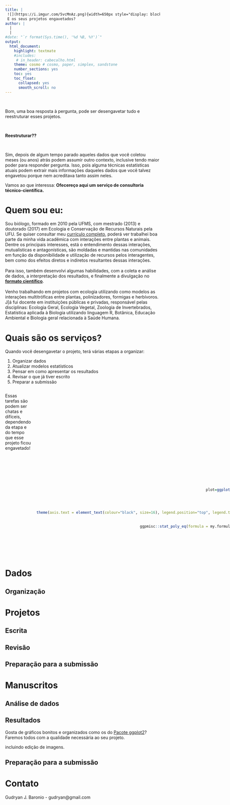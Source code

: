 ```yaml
---
title: |
 ![](https://i.imgur.com/5vcMnAz.png){width=650px style="display: block; margin:0 auto;"} \n
 E os seus projetos engavetados?
author: |
  |  
  |  
#date: "`r format(Sys.time(), '%d %B, %Y')`"
output:
  html_document:
    highlight: textmate
    #includes:
     # in_header: cabecalho.html
    theme: cosmo # cosmo, paper, simplex, sandstone
    number_sections: yes
    toc: yes
    toc_float:
      collapsed: yes
      smooth_scroll: no
---
```

<style>
#.column-left{float: left; width: 33%; text-align: left;}
#.column-center{display: inline-block; width: 33%; text-align: center;}
#.column-right{float: right; width: 33%; text-align: right;}

.column-left{text-align: left;}
.column-center{text-align: center;}
.column-right{text-align: right;}


</style>


&nbsp;

Bom, uma boa resposta à pergunta, pode ser desengavetar tudo e reestruturar esses projetos.
  
  
&nbsp;

**Reestruturar??**
  
  
&nbsp;

Sim, depois de algum tempo parado aqueles dados que você coletou meses (ou anos) atrás podem assumir outro contexto, inclusive tendo maior poder para responder pergunta. Isso, pois alguma técnicas estatísticas atuais podem extrair mais informações daqueles dados que você talvez engavetou porque nem acreditava tanto assim neles.
  
Vamos ao que interessa: **Ofecereço aqui um serviço de consultoria técnico-científica.**
  
  
# Quem sou eu: {.tabset .tabset-fade}

Sou biólogo, formado em 2010 pela UFMS, com mestrado (2013) e doutorado (2017) em Ecologia e Conservação de Recursos Naturais pela UFU. Se quiser consultar meu [currículo completo](http://lattes.cnpq.br/7041242762452086), poderá ver trabalhei boa parte da minha vida acadêmica com interações entre plantas e animais. Dentre os principais interesses, está o entendimento dessas interações, mutualísticas e antagonísticas, são moldadas e mantidas nas comunidades em função da disponibilidade e utilização de recursos pelos interagentes, bem como dos efeitos diretos e indiretos resultantes dessas interações.  
\   
Para isso, também desenvolvi algumas habilidades, com a coleta e análise de dados, a interpretação dos resultados, e finalmente a divulgação no [**formato científico**](https://link.springer.com/article/10.1007/s11829-020-09770-9).  
\   
Venho trabalhando em projetos com ecologia utilizando como modelos as interações multitróficas entre plantas, polinizadores, formigas e herbívoros. J[á fui docente em instituições públicas e privadas, responsável pelas disciplinas: Ecologia Geral, Ecologia Vegetal, Zoologia de Invertebrados, Estatística aplicada à Biologia utilizando linguagem R, Botânica, Educação Ambiental e Biologia geral relacionada à Saúde Humana.  


# Quais são os serviços?
Quando você desengavetar o projeto, terá várias etapas a organizar:  

1. Organizar dados  
2. Atualizar modelos estatísticos  
3. Pensar em como apresentar os resultados  
4. Revisar o que já tiver escrito  
5. Preparar a submissão  
  


::::{style="display: flex;"}

::: {.column-left}
Essas tarefas são podem ser chatas e difíceis, dependendo da etapa e do tempo que esse projeto ficou engavetado! 
:::


::: {.col data-latex="{0.25\textwidth}"}
\ 
<!-- an empty Div (with a white space), serving as
a column separator -->

:::


::: {.column-right}
```r
dados=read.table("dados_ancova.txt", h=T, dec=",")

dados$etapa=as.factor(dados$etapa)

levels(dados$etapa)[levels(dados$etapa)=="dados"] <- "Dados"
levels(dados$etapa)[levels(dados$etapa)=="result"] <- "Resultados"
levels(dados$etapa)[levels(dados$etapa)=="submissao"] <- "Submissão"


library(ggplot2)
library(plotly)
library(ggpmisc)

library(extrafont)
font_import(paths = c(getwd()), prompt=F)
#loadfonts(device="win")
#fonts()
#windowsFonts()

my.formula <- y ~ x

plot=ggplot(dados, aes(y = tempo, x = dific, group = etapa, col= etapa, fill = etapa)) +
  geom_point(size=2.5)+
  geom_smooth(method="lm", alpha=0.2, se=T) +
  labs(y="Tempo gasto", x="Dificuldade")+
  theme_classic(base_size = 16, base_family="Josefin Sans Light") +
  theme(axis.text = element_text(colour="black", size=16), legend.position="top", legend.title = element_blank(), legend.text = element_text(colour="black", size=16))+
  scale_y_continuous(breaks=seq(0,14,2), limits=c(0,14))+
  scale_x_continuous(breaks=seq(0,30,5), limits=c(5,31))+
  ggpmisc::stat_poly_eq(formula = my.formula, aes(label = paste(..eq.label.., ..rr.label.., sep = "~~~")), parse = TRUE)

plot
#ggplotly(plot) # Make the plot interactive
```
Aqui, um gráfico mostrando o seu esforço acontecendo hehe
:::

::::


# Dados
## Organização

# Projetos {.tabset .tabset-fade}
## Escrita
## Revisão
## Preparação para a submissão


# Manuscritos {.tabset .tabset-fade}
## Análise de dados
## Resultados
Gosta de gráficos bonitos e organizados como os do [Pacote ggplot2](https://exts.ggplot2.tidyverse.org/gallery/)?  
Faremos todos com a qualidade necessária ao seu projeto.  
  
incluindo edição de imagens.

## Preparação para a submissão


# Contato

Gudryan J. Baronio - gudryan@gmail.com